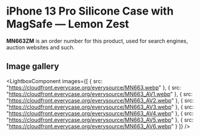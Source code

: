 
# iPhone 13 Pro Silicone Case with MagSafe — Lemon Zest

<Callout type='info' emoji='👉🏻'>**MN663ZM** is an order number for this product, used for search engines, auction websites and such.</Callout>

## Image gallery

<LightboxComponent
    images={[
      {
        src: "https://cloudfront.everycase.org/everysource/MN663.webp"
      },
      {
        src: "https://cloudfront.everycase.org/everysource/MN663_AV1.webp"
      },
      {
        src: "https://cloudfront.everycase.org/everysource/MN663_AV2.webp"
      },
      {
        src: "https://cloudfront.everycase.org/everysource/MN663_AV3.webp"
      },
      {
        src: "https://cloudfront.everycase.org/everysource/MN663_AV4.webp"
      },
      {
        src: "https://cloudfront.everycase.org/everysource/MN663_AV5.webp"
      },
      {
        src: "https://cloudfront.everycase.org/everysource/MN663_AV6.webp"
      }
    ]}
  />
